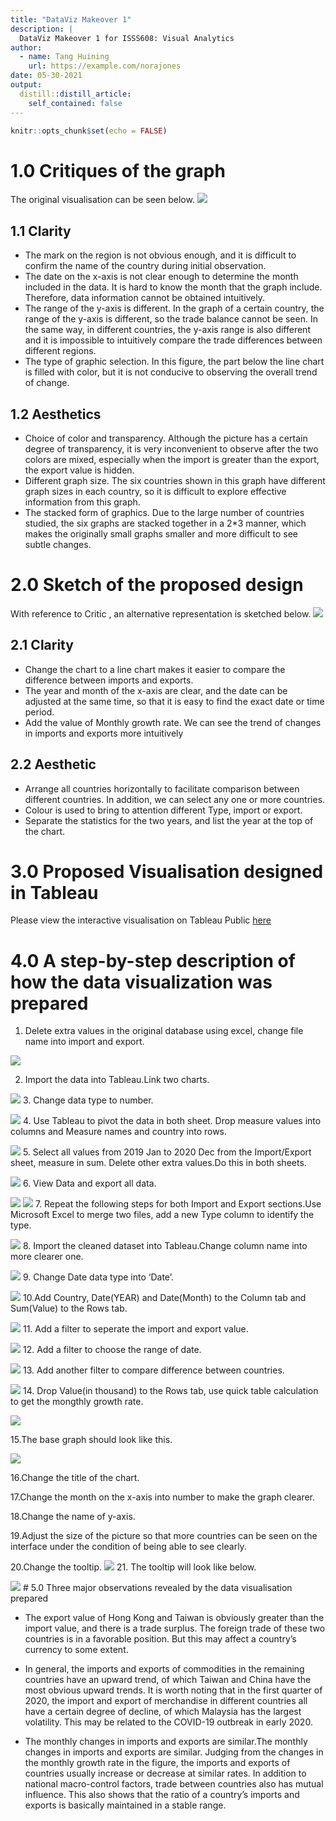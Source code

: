 ```yaml
---
title: "DataViz Makeover 1"
description: |
  DataViz Makeover 1 for ISSS608: Visual Analytics
author:
  - name: Tang Huining
    url: https://example.com/norajones
date: 05-30-2021
output:
  distill::distill_article:
    self_contained: false
---
```



```r
knitr::opts_chunk$set(echo = FALSE)
```
# 1.0 Critiques of the graph

The original visualisation can be seen below.
![](img/original.png)

## 1.1 Clarity

* The mark on the region is not obvious enough, and it is difficult to confirm the name of the country during initial observation.
* The date on the x-axis is not clear enough to determine the month included in the data. It is hard to know the month that the graph include. Therefore, data information cannot be obtained intuitively.
* The range of the y-axis is different. In the graph of a certain country, the range of the y-axis is different, so the trade balance cannot be seen. In the same way, in different countries, the y-axis range is also different and it is impossible to intuitively compare the trade differences between different regions.
* The type of graphic selection. In this figure, the part below the line chart is filled with color, but it is not conducive to observing the overall trend of change.

## 1.2 Aesthetics

* Choice of color and transparency. Although the picture has a certain degree of transparency, it is very inconvenient to observe after the two colors are mixed, especially when the import is greater than the export, the export value is hidden.
* Different graph size. The six countries shown in this graph have different graph sizes in each country, so it is difficult to explore effective information from this graph.
* The stacked form of graphics. Due to the large number of countries studied, the six graphs are stacked together in a 2*3 manner, which makes the originally small graphs smaller and more difficult to see subtle changes.


# 2.0 Sketch of the proposed design
With reference to Critic , an alternative representation is sketched below.
![](img/sketch.jpg)

## 2.1 Clarity

* Change the chart to a line chart makes it easier to compare the difference between imports and exports.
* The year and month of the x-axis are clear, and the date can be adjusted at the same time, so that it is easy to find the exact date or time period.
* Add the value of Monthly growth rate. We can see the trend of changes in imports and exports more intuitively


## 2.2 Aesthetic

* Arrange all countries horizontally to facilitate comparison between different countries. In addition, we can select any one or more countries.
* Colour is used to bring to attention different Type, import or export.
* Separate the statistics for the two years, and list the year at the top of the chart.


# 3.0 Proposed Visualisation designed in Tableau

Please view the interactive visualisation on Tableau Public [here](https://public.tableau.com/app/profile/huining.tang/viz/MerchandiseTrade_16223827330810/Sheet1)


# 4.0 A step-by-step description of how the data visualization was prepared

1. Delete extra values in the original database using excel, change file name into import and export.

![](img/change-1.png)

2. Import the data into Tableau.Link two charts.

![](img/change-2.png)
3. Change data type to number.

![](img/change-3.png)
4. Use Tableau to pivot the data in both sheet. Drop measure values into columns and Measure names and country into rows.

![](img/change-4.png)
5. Select all values from 2019 Jan to 2020 Dec from the Import/Export sheet, measure in sum. Delete other extra values.Do this in both sheets. 

![](img/change-5.png)
6. View Data and export all data.

![](img/change-6.png)
![](img/change-7.png)
7. Repeat the following steps for both Import and Export sections.Use Microsoft Excel to merge two files, add a new Type column to identify the type.

![](img/change-8.png)
8. Import the cleaned dataset into Tableau.Change column name into more clearer one.

![](img/change-9.png)
9. Change Date data type into 'Date'.

![](img/change-10.png)
10.Add Country, Date(YEAR) and Date(Month) to the Column tab and Sum(Value) to the Rows tab.

![](img/t-1.png)
11. Add a filter to seperate the import and export value.

![](img/t-2.png)
12. Add a filter to choose the range of date.

![](img/t-3.png)
13. Add another filter to compare difference between countries.

![](img/t-4.png)
14. Drop Value(in thousand) to the Rows tab, use quick table calculation to get the mongthly growth rate.

![](img/t-5.png)

15.The base graph should look like this.

![](img/t-6.png)

16.Change the title of the chart.

17.Change the month on the x-axis into number to make the graph clearer.

18.Change the name of y-axis.

19.Adjust the size of the picture so that more countries can be seen on the interface under the condition of being able to see clearly.

20.Change the tooltip.
![](img/t-7.png)
21. The tooltip will look like below.

![](img/t-8.png)
# 5.0 Three major observations revealed by the data visualisation prepared

* The export value of Hong Kong and Taiwan is obviously greater than the import value, and there is a trade surplus. The foreign trade of these two countries is in a favorable position. But this may affect a country's currency to some extent.

* In general, the imports and exports of commodities in the remaining countries have an upward trend, of which Taiwan and China have the most obvious upward trends. It is worth noting that in the first quarter of 2020, the import and export of merchandise in different countries all have a certain degree of decline, of which Malaysia has the largest volatility. This may be related to the COVID-19 outbreak in early 2020.

* The monthly changes in imports and exports are similar.The monthly changes in imports and exports are similar. Judging from the changes in the monthly growth rate in the figure, the imports and exports of countries usually increase or decrease at similar rates. In addition to national macro-control factors, trade between countries also has mutual influence. This also shows that the ratio of a country's imports and exports is basically maintained in a stable range.





